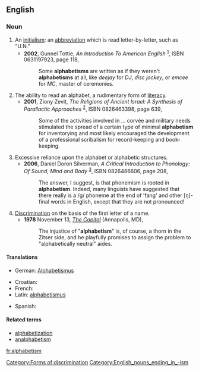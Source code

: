 {{rfv|Contradicts Wikipedia's definition (which is given in other online dictionaries and the OED); no citations to support the definition given; Latin translation is suspicious (unless this is a [[w:Recent Latin|Recent Latin]] coinage)}}
==English==
===Noun===
{{wikipedia}}
{{en-noun}}

# An [[initialism]]: an [[abbreviation]] which is read letter-by-letter, such as "U.N."
#*'''2002''', Gunnel Tottie, ''An Introduction To American English'' <sup>[http://books.google.com/books?id=WWDUtK-f1tQC]</sup>, ISBN 0631197923, page 118,
#*: Some '''alphabetisms''' are written as if they weren't '''alphabetisms''' at all, like ''deejay'' for ''DJ'', ''disc jockey'', or ''emcee'' for ''MC'', master of ceremonies.
# The ability to read an alphabet, a rudimentary form of [[literacy]].
#*'''2001''', Ziony Zevit, ''The Religions of Ancient Israel: A Synthesis of Parallactic Approaches'' <sup>[http://books.google.com/books?id=db4hr55j0yYC]</sup>, ISBN 0826463398, page 639,
#*: Some of the activities involved in ... corvée and military needs stimulated the spread of a certain type of minimal '''alphabetism''' for inventorying and most likely encouraged the development of a professional scribalism for record-keeping and book-keeping.
# Excessive reliance upon the alphabet or alphabetic structures.
#*'''2006''', Daniel Doron Silverman, ''A Critical Introduction to Phonology: Of Sound, Mind and Body'' <sup>[http://books.google.com/books?id=XWMKDj6umvgC]</sup>, ISBN 0826486606, page 208,
#*: The answer, I suggest, is that phonemism is rooted in '''alphabetism'''.  Indeed, many linguists have suggested that there really is a /g/ phoneme at the end of 'fang' and other [ŋ]-final words in English, except that they are not pronounced!
# [[discrimination|Discrimination]] on the basis of the first letter of a name.
#*'''1978''' November 13, ''[[w:The Capital|The Capital]]'' (Annapolis, MD),
#*: The injustice of "'''alphabetism'''" is, of course, a thorn in the Zitser side, and he playfully promises to assign the problem to "alphabetically neutral" aides.

====Translations====
{{trans-top|form of literacy}}
*German: [[Alphabetismus]] {{m}}
{{trans-mid}}
{{trans-bottom}}

{{trans-top|form of discrimination}}
*Croatian: {{t-|hr|alfabetizam|m}}
* French: {{t+|fr|alphabétisme|m}}
*Latin: [[alphabetismus]] {{m}}
{{trans-mid}}
* Spanish: {{t-|es|alfabetismo|m}}
{{trans-bottom}}

====Related terms====
*[[alphabetization]]
*[[analphabetism]]

[[Category:Forms of discrimination]]
[[Category:English_nouns_ending_in_-ism]]

[[fr:alphabetism]]